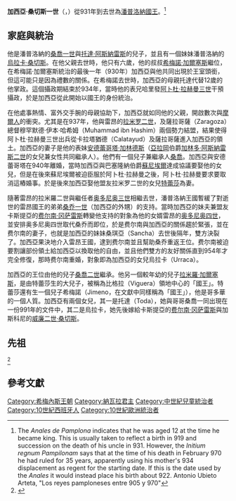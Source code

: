 {{Infobox royalty
| name        = 加西亞·桑切斯一世
| image       = Garcia Sanchez I.jpg
| succession  = 潘普洛納國王
| reign       = 925年12月10日 — 970年2月22日
| predecessor = [[桑喬一世_(潘普洛納)|桑喬一世]]
| successor   = [[桑喬二世_(潘普洛納)|桑喬二世]]
| house       = [[希梅尼斯王朝|希梅尼斯王朝]]
| birth_date  = 約919年
| death_date  = {{Death date and age|970|2|22|919|df=y}}
| father      = [[桑喬一世_(潘普洛納)|桑喬一世]]
| mother      = [[托達·亞茲納雷斯|托達·亞茲納雷斯]]
}}

'''加西亞·桑切斯一世'''（{{lang-es|'''García Sánchez I'''}}，{{bd||約919年|970年|2月22日|catIdx=SS}}）從931年到去世為[[納瓦拉君主列表|潘普洛納國王]]。<ref>The ''Anales de Pamplona'' indicates that he was aged 12 at the time he became king. This is usually taken to reflect a birth in 919 and succession on the death of his uncle in 931. However, the ''Initium regnum Pampilonam'' says that at the time of his death in February 970 he had ruled for 35 years, apparently using his mother's 934 displacement as regent for the starting date. If this is the date used by the ''Anales'' it would instead place his birth about 922. Antonio Ubieto Arteta, "Los reyes pamploneses entre 905 y 970"</ref>

==家庭與統治==
他是潘普洛納的[[桑喬一世_(潘普洛納)|桑喬一世]]與[[托達_(納瓦拉)|托達·阿斯納雷斯]]的兒子，並且有一個妹妹潘普洛納的[[烏拉卡·桑切斯_(潘普洛納)|烏拉卡·桑切斯]]。在他父親去世時，他只有六歲，他的叔叔[[希梅諾·加爾塞斯_(潘普洛納)|希梅諾·加爾塞斯]]繼位，在希梅諾·加爾塞斯統治的最後一年（930年）加西亞與他共同出現於王室頭銜，但這可能只是因為禮數的關係。在希梅諾去世時，加西亞的母親托達代替12歲的他掌政。這個攝政期結束於934年，當時他的表兄哈里發[[阿卜杜拉赫曼三世|阿卜杜·拉赫曼三世]]干預攝政，於是加西亞從此開始以國王的身份統治。

在他處事熱情、富外交手腕的母親協助下，加西亞就如同他的父親，開啟數次與[[摩爾人|摩爾人]]的衝突。尤其是在937年，他與雷昂的[[拉米罗二世_(莱昂)|拉米罗二世]]，及薩拉哥薩（Zaragoza）總督穆罕默德·伊本·哈希姆（Muhammad ibn Hashim）兩個勢力結盟，結果使得阿卜杜·拉赫曼三世出兵從卡拉塔猶德（Calatayud）及薩拉哥薩進入加西亞的領土。加西亞的妻子是他的表妹[[安德蕾哥塔·加林德斯|安德蕾哥塔·加林德斯]]（[[亞拉岡自治區|亞拉岡]]伯爵[[加林多·阿斯納雷斯二世|加林多·阿斯納雷斯二世]]的女兒兼女性共同繼承人）。他們有一個兒子兼繼承人[[桑喬二世_(潘普洛納)|桑喬]]。加西亞與安德蕾哥塔在940年離婚，當時加西亞與巴塞隆納伯爵[[蘇尼埃爾_(巴塞隆納伯爵)|蘇尼埃爾]]達成協議要娶他的女兒，但是在後來蘇尼埃爾被迫臣服於阿卜杜·拉赫曼之後，阿卜杜·拉赫曼要求要取消這樁婚事。於是後來加西亞娶他盟友拉米罗二世的女兒[[特蕾莎_(雷昂，潘普洛納王后)|特蕾莎]]為妻。

隨著雷昂的拉米羅二世與繼任者[[奥多尼奥三世_(莱昂)|奥多尼奥三世]]相繼去世，潘普洛納王國暫緩了對逝世的雷昂國王的弟弟[[桑乔一世_(莱昂)|桑乔一世]]（加西亞的外甥）的支持。當時加西亞的妹夫兼盟友卡斯提亞的[[费尔南·冈萨雷斯_(卡斯蒂利亚)|费尔南·冈萨雷斯]]轉變他支持的對象為他的女婿雷昂的[[奥多尼奥四世_(莱昂)|奥多尼奥四世]]，並安排奥多尼奥四世取代桑乔而即位，於是费尔南與加西亞的關係趨於緊張，並在费尔南的妻子，也就是加西亞的妹妹桑琪亞（Sancha）去世後隔年，雙方決裂了。加西亞果決地介入雷昂王國，逮到费尔南並且幫助桑乔重返王位。费尔南被迫要割讓部份領土給加西亞以換取他的自由，並且他們雙方的友好關係直到954年才完全修復，那時费尔南重婚，對象即為加西亞的女兒烏拉卡（Urraca）。

加西亞的王位由他的兒子[[桑喬二世_(潘普洛納)|桑喬二世]]繼承。他另一個較年幼的兒子[[拉米羅·加爾塞斯_(比格拉)|拉米羅·加爾塞斯]]，是由特蕾莎生的大兒子，被稱為比格拉（Viguera）領地中心的「國王」。特蕾莎還有生一個兒子希梅諾（Jimeno，在文獻中同樣稱為「國王」），他是哥多華的一個人質。加西亞有兩個女兒，其一是托達（Toda），她與哥哥桑喬一同出現在一份991年的文件中，其二是烏拉卡，她先後嫁給卡斯提亞的[[费尔南·冈萨雷斯_(卡斯蒂利亚)|费尔南·冈萨雷斯]]與加斯科尼的[[威廉二世·桑切斯_(加斯科尼)|威廉二世·桑切斯]]。

==先祖==
{{ahnentafel top|width=100%}}<ref>{{Cite book | last = Salas Merino | first = Vicente | title = La Genealogía de Los Reyes de España | trans_title = The Genealogy of the Kings of Spain | url = http://books.google.com/books?id=s-YxL2tIbEgC&pg=PA216 | edition = 4th | year = 2008 | publisher = Editorial Visión Libros | location = Madrid | language = es | isbn = 978-84-9821-767-4 | pages = 216–218 | access-date = 2014-08-27 | archive-date = 2016-05-06 | archive-url = https://web.archive.org/web/20160506072915/https://books.google.com/books?id=s-YxL2tIbEgC&pg=PA216 | dead-url = no }}</ref>
{{ahnentafel-compact5
|style=font-size: 90%; line-height: 110%;
|border=1
|boxstyle=padding-top: 0; padding-bottom: 0;
|boxstyle_1=background-color: #fcc;
|boxstyle_2=background-color: #fb9;
|boxstyle_3=background-color: #ffc;
|boxstyle_4=background-color: #bfc;
|boxstyle_5=background-color: #9fe;
|1= 1. '''潘普洛納的加西亞·桑切斯一世'''
|2= 2. [[桑喬一世_(潘普洛納)|潘普洛納國王，桑喬一世·加爾塞斯]]
|3= 3. [[托達_(納瓦拉)|托達·阿斯納雷斯]]
|4= 4. [[加西亞·希梅內斯_(潘普洛納)|潘普洛納的加西亞·希梅內斯]]
|5= 5. 帕亞斯-里瓦哥薩的達迪爾迪斯（Dadildis of Pallars-Ribagorza）
|6= 6. 拉龍的阿斯納·桑切斯（Aznar Sánchez de Laron）
|7= 7. [[歐內卡·弗頓內斯|歐內卡·弗頓內斯]]
|8= 8. 希梅諾（Jimeno）
|9=
|10= 10. 洛佩（Lope）
|11=
|12= 12. 桑喬·加爾塞斯（Sancho Garcés）
|13=
|14= 14. [[弗頓·加爾塞斯_(潘普洛納)|潘普洛納國王，弗頓·加爾塞斯]]
|15= 15. 歐里亞（Oria）
|16=
|17=
|18=
|19=
|20=
|21=
|22=
|23=
|24= 24. [[加西亞·伊尼格斯_(潘普洛納)|潘普洛納國王，加西亞·伊尼格斯]] (= #28)
|25=
|26=
|27=
|28= 28. [[加西亞·伊尼格斯_(潘普洛納)|潘普洛納國王，加西亞·伊尼格斯]] (= #24)
|29=
|30=
|31=
}}</center>
{{ahnentafel bottom}}

==參考文獻==
{{reflist}}

{{s-start}}
{{s-reg}}
{{s-bef|before=[[希梅諾·加爾塞斯_(潘普洛納)|希梅諾·加爾塞斯]]}}
{{s-ttl|title=[[纳瓦拉君主列表|潘普洛納國王]]|years=931–970|regent1=[[托達_(納瓦拉)|托達·阿斯納雷斯]]|years1=931–934}}
{{s-aft|after=[[桑喬二世_(潘普洛納)|桑喬二世]]}}
{{s-end}}

{{DEFAULTSORT:Garcia Sanchez 01 Of Pamplona}}
[[Category:希梅內斯王朝|Category:希梅內斯王朝]]
[[Category:納瓦拉君主|Category:納瓦拉君主]]
[[Category:中世紀兒童統治者|Category:中世紀兒童統治者]]
[[Category:10世紀西班牙人|Category:10世紀西班牙人]]
[[Category:10世紀歐洲統治者|Category:10世紀歐洲統治者]]